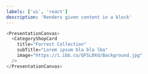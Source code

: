 ```yaml
---
labels: ['ui', 'react']
description: 'Renders given content in a block'
---
```



```js live
<PresentationCanvas>
  <CategoryShopCard
    title="Forrest Collection"
    subTitle="Lorem ipsum bla bla lba"
    image="https://i.ibb.co/QFSL0Xd/Background.jpg"
  />
</PresentationCanvas>
```

